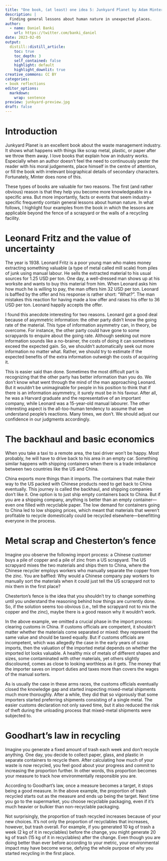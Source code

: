 ```yaml
---
title: "One book, (at least) one idea 5: Junkyard Planet by Adam Minter"
description: |
  Finding general lessons about human nature in unexpected places.
author:
  - name: Daniel Banki
    url: https://twitter.com/banki_daniel
date: 2023-02-05
output:
  distill::distill_article:
    toc: true
    toc_depth: 3
    self_contained: false
    highlight: default
    highlight_downlit: true
creative_commons: CC BY
categories:
- book reflections
editor_options: 
  markdown: 
    wrap: sentence
preview: junkyard-preview.jpg  
draft: false
---
```


# Introduction

Junkyard Planet is an excellent book about the waste management industry. It shows what happens with things like scrap metal, plastic, or paper after we throw them away. I love books that explain how an industry works. Especially when an author doesn’t feel the need to continuously pester the reader with his moral judgements, place himself in the centre of attention, or fill the book with irrelevant biographical details of secondary characters. Fortunately, Minter does none of this. 

These types of books are valuable for two reasons. The first (and rather obvious) reason is that they help you become more knowledgeable in a specific area. But more importantly, facts or events that seem industry-specific frequently contain general lessons about human nature. In what follows, I highlight four examples from the book in which the lessons are applicable beyond the fence of a scrapyard or the walls of a recycling facility.


# Leonard Fritz and the value of uncertainty

The year is 1938. Leonard Fritz is a poor young man who makes money extracting something valuable (a type of metal called mill scale) from piles of junk using manual labour. He sells the extracted material to his usual sources for 1.25 USD per ton. One day, a well-dressed man shows up at his worksite and wants to buy this material from him. When Leonard asks him how much he is willing to pay, the man offers him 32 USD per ton. Leonard is baffled by the offer and his response is rather short: “What?”. The man mistakes this reaction for having made a low offer and raises his offer to 36 USD per ton. Leonard happily accepts the offer. 

I found this anecdote interesting for two reasons. Leonard got a good deal because of asymmetric information: the other party didn’t know the going rate of the material. This type of information asymmetry can, in theory, be overcome. For instance, the other party could have gone to some scrapyards to enquire about the going rate. Although seeking out more information sounds like a no-brainer, the costs of doing it can sometimes exceed the expected gain. So, we shouldn’t automatically seek out more information no matter what. Rather, we should try to estimate if the expected benefits of the extra information outweigh the costs of acquiring it. 

This is easier said than done. Sometimes the most difficult part is recognizing that the other party has better information than you do. We don’t know what went through the mind of the man approaching Leonard. But it wouldn’t be unimaginable for people in his position to think that if there is an information asymmetry, it surely must be in his favour. After all, he was a Harvard graduate and the representative of an important company, while Leonard was a 15-year-old manual labourer. The other interesting aspect is the all-too-human tendency to assume that we understand people’s reactions. Many times, we don’t. We should adjust our confidence in our judgments accordingly.

# The backhaul and basic economics

When you take a taxi to a remote area, the taxi driver won’t be happy. Most probably, he will have to drive back to his area in an empty car. Something similar happens with shipping containers when there is a trade imbalance between two countries like the US and China. 

China exports more things than it imports. The containers that make their way to the US packed with Chinese products need to get back to China eventually. This journey is called the backhaul, and shipping companies don’t like it. One option is to just ship empty containers back to China. But if you are a shipping company, anything is better than an empty container—even one filled with recyclable paper. The low demand for containers going to China led to low shipping prices, which meant that materials that weren’t profitable to recycle domestically could be recycled elsewhere—benefitting everyone in the process.

# Metal scrap and Chesterton’s fence

Imagine you observe the following import process: a Chinese customer buys a pile of copper and a pile of zinc from a US scrapyard. The US scrapyard mixes the two materials and ships them to China, where the Chinese recycler employs workers who manually separate the copper from the zinc. You are baffled: Why would a Chinese company pay workers to manually sort the materials when it could just tell the US scrapyard not to mix them in the first place? 

Chesterton’s fence is the idea that you shouldn't try to change something until you understand the reasoning behind how things are currently done. So, if the solution seems too obvious (i.e., tell the scrapyard not to mix the copper and the zinc), maybe there is a good reason why it wouldn’t work. 

In the above example, we omitted a crucial phase in the import process: clearing customs in China. If customs officials are competent, it shouldn’t matter whether the materials come separated or mixed: they represent the same value and should be taxed equally. But if customs officials are incompetent, which was allegedly the case in the early years of scrap imports, then the valuation of the imported metal depends on whether the imported lot looks valuable. A healthy mix of metals of different shapes and sizes, some contaminated with other materials, yet others slightly discoloured, comes as close to looking worthless as it gets. The money that the importer saves on import duties and taxes more than covers the wages of the manual sorters.

As is usually the case in these arms races, the customs officials eventually closed the knowledge gap and started inspecting mixed-metal shipments much more thoroughly. After a while, they did that so vigorously that some importers started preferring shipments consisting of a single metal. The easier customs declaration not only saved time, but it also reduced the risk of theft during the unloading process that mixed-metal shipments were subjected to. 

# Goodhart’s law in recycling

Imagine you generate a fixed amount of trash each week and don’t recycle anything. One day, you decide to collect paper, glass, and plastic in separate containers to recycle them. After calculating how much of your waste is now recycled, you feel good about your progress and commit to increasing the proportion further. In other words, this proportion becomes your measure to track how environmentally responsible you are.

According to Goodhart’s law, once a measure becomes a target, it stops being a good measure. In the above example, the proportion of trash recycled starts out as the measure and ends up being the target. Next time you go to the supermarket, you choose recyclable packaging, even if it’s much heavier or bulkier than non-recyclable packaging. 

Not surprisingly, the proportion of trash recycled increases because of your new choices. It’s not only the proportion of recyclables that increases, however, but trash overall. For example, if you generated 10 kg of trash a week (2 kg of it in recyclables) before the change, you might generate 20 kg of trash (15 kg of it in recyclables) after the change. Even though you are doing better than ever before according to your metric, your environmental impact may have become worse, defying the whole purpose of why you started recycling in the first place.


